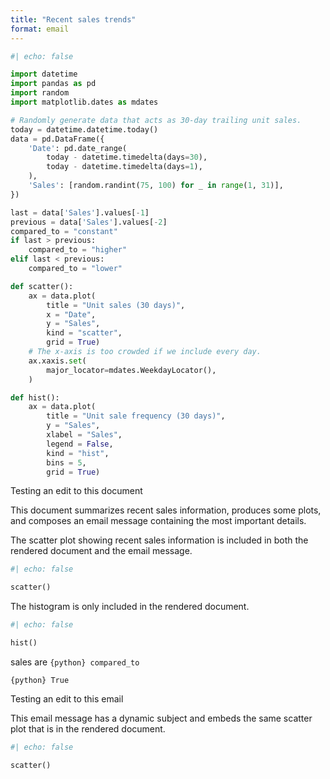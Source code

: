 ```yaml
---
title: "Recent sales trends"
format: email
---
```


```python
#| echo: false

import datetime
import pandas as pd
import random
import matplotlib.dates as mdates

# Randomly generate data that acts as 30-day trailing unit sales.
today = datetime.datetime.today()
data = pd.DataFrame({
    'Date': pd.date_range(
        today - datetime.timedelta(days=30),
        today - datetime.timedelta(days=1),
    ),
    'Sales': [random.randint(75, 100) for _ in range(1, 31)],
})

last = data['Sales'].values[-1]
previous = data['Sales'].values[-2]
compared_to = "constant"
if last > previous:
    compared_to = "higher"
elif last < previous:
    compared_to = "lower"

def scatter():
    ax = data.plot(
        title = "Unit sales (30 days)",
        x = "Date",
        y = "Sales",
        kind = "scatter",
        grid = True)
    # The x-axis is too crowded if we include every day.
    ax.xaxis.set(
        major_locator=mdates.WeekdayLocator(),
    )

def hist():
    ax = data.plot(
        title = "Unit sale frequency (30 days)",
        y = "Sales",
        xlabel = "Sales",
        legend = False,
        kind = "hist",
        bins = 5,
        grid = True)
```

Testing an edit to this document


This document summarizes recent sales information, produces some
plots, and composes an email message containing the most important
details.

The scatter plot showing recent sales information is included in
both the rendered document and the email message.

```python
#| echo: false

scatter()
```

The histogram is only included in the rendered document.

```python
#| echo: false

hist()
```

::: {.email}

::: {.subject}
sales are `{python} compared_to`
:::

<!-- conditional sending -->

::: {.email-scheduled}
`{python} True`
:::

Testing an edit to this email

This email message has a dynamic subject and embeds the same
scatter plot that is in the rendered document.

```python
#| echo: false

scatter()
```

:::